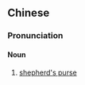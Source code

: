 {{also|荠菜}}
==Chinese==
{{zh-forms|s=荠菜}}

===Pronunciation===
{{zh-pron
|m=jìcài
|c=cai5 coi3
|cat=n
}}

====Noun====
{{zh-noun}}

# [[shepherd's purse]]